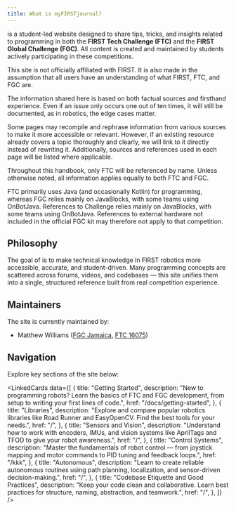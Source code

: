 ```yaml
---
title: What is myFIRSTjournal?
---
```


<Wordmark /> is a student-led website designed to share tips, tricks, and
insights related to programming in both the **FIRST Tech Challenge (FTC)** and the
**FIRST Global Challenge (FGC)**. All content is created and maintained by students
actively participating in these competitions.

<Callout>
This site is not officially affiliated with FIRST. It is also made in the assumption that all users have an understanding of what FIRST, FTC, and FGC are.
</Callout>

The information shared here is based on both factual sources and firsthand experience.
Even if an issue only occurs one out of ten times, it will still be documented, as
in robotics, the edge cases matter.

Some pages may recompile and rephrase information from various sources to make it more
accessible or relevant. However, if an existing resource already covers a topic
thoroughly and clearly, we will link to it directly instead of rewriting it.
Additionally, sources and references used in each page will be listed where applicable.

<Callout type="warn" title="Note">
Throughout this handbook, only FTC will be referenced by name.
Unless otherwise noted, all information applies equally to both FTC and FGC.

FTC primarily uses Java (and occasionally Kotlin) for programming, whereas FGC relies mainly on JavaBlocks, with some teams using OnBotJava. References to
Challenge relies mainly on JavaBlocks, with some teams using OnBotJava. References to
external hardware not included in the official FGC kit may therefore not
apply to that competition.

</Callout>

## Philosophy

The goal of <Wordmark /> is to make technical knowledge in FIRST robotics more accessible, accurate, and student-driven. Many programming concepts are scattered across forums, videos, and codebases — this site unifies them into a single, structured reference built from real competition experience.


## Maintainers

The site is currently maintained by:

- Matthew Williams ([FGC Jamaica](https://fgcjamaica.github.io/), [FTC 16075](https://ftcscout.org/teams/16075))

## Navigation

Explore key sections of the site below:

<LinkedCards
  data={[
    {
      title: "Getting Started",
      description:
        "New to programming robots? Learn the basics of FTC and FGC development, from setup to writing your first lines of code.",
      href: "/docs/getting-started",
    },
    {
      title: "Libraries",
      description:
        "Explore and compare popular robotics libraries like Road Runner and EasyOpenCV. Find the best tools for your needs.",
      href: "/",
    },
    {
      title: "Sensors and Vision",
      description:
        "Understand how to work with encoders, IMUs, and vision systems like AprilTags and TFOD to give your robot awareness.",
      href: "/",
    },
    {
      title: "Control Systems",
      description:
        "Master the fundamentals of robot control — from joystick mapping and motor commands to PID tuning and feedback loops.",
      href: "/kkk",
    },
    {
      title: "Autonomous",
      description:
        "Learn to create reliable autonomous routines using path planning, localization, and sensor-driven decision-making.",
      href: "/",
    },
    {
      title: "Codebase Etiquette and Good Practices",
      description:
        "Keep your code clean and collaborative. Learn best practices for structure, naming, abstraction, and teamwork.",
      href: "/",
    },
  ]}
/>
